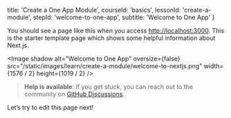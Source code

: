 
  title: 'Create a One App Module',
  courseId: 'basics',
  lessonId: 'create-a-module',
  stepId: 'welcome-to-one-app',
  subtitle: 'Welcome to One App'
}

You should see a page like this when you access [http://localhost:3000](http://localhost:3000). This is the starter template page which shows some helpful information about Next.js.

<Image
  shadow
  alt="Welcome to One App"
  oversize={false}
  src="/static/images/learn/create-a-module/welcome-to-nextjs.png"
  width={1576 / 2}
  height={1019 / 2}
/>

> **Help is available**: If you get stuck, you can reach out to the community on [GitHub Discussions](https://github.com/vercel/next.js/discussions).

Let’s try to edit this page next!

